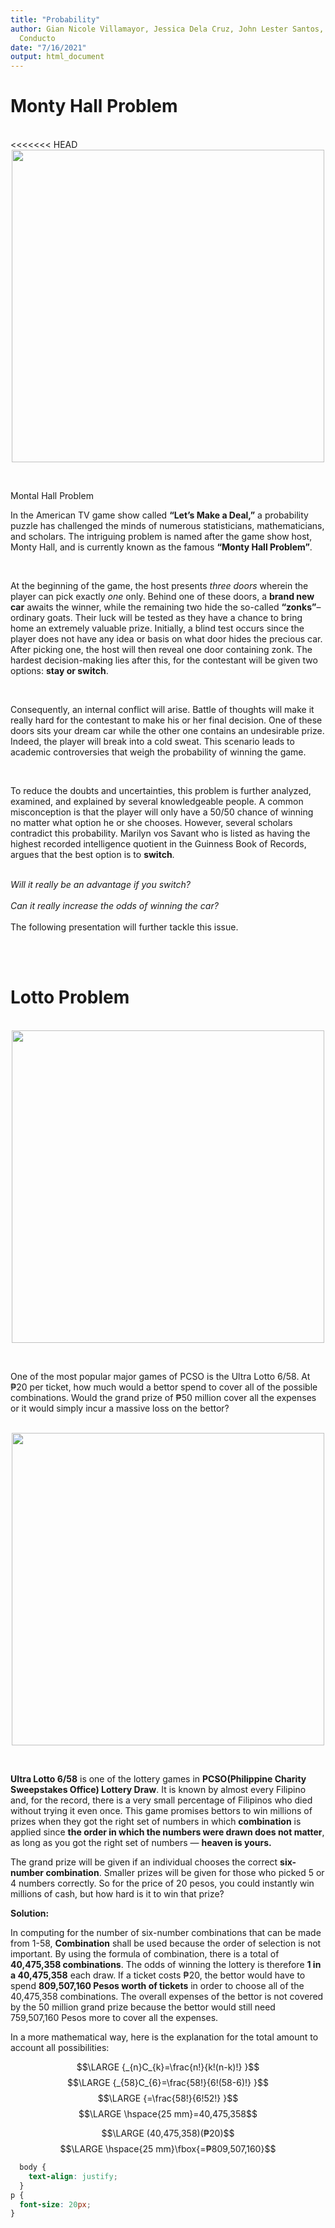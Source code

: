 ```yaml
---
title: "Probability"
author: Gian Nicole Villamayor, Jessica Dela Cruz, John Lester Santos, John Rollic
  Conducto
date: "7/16/2021"
output: html_document
---
```

# Monty Hall Problem 

<br>
<<<<<<< HEAD
<center>
<img src="https://paulvanderlaken.files.wordpress.com/2020/04/1_znfmn84nnlhyx5tfdblzg.jpeg?w=1108&h=720&crop=1" width="500">
</center>
<br>

Montal Hall Problem 
<br>
<p> In the American TV game show called **“Let’s Make a Deal,”** a probability puzzle has challenged the minds of numerous statisticians, mathematicians, and scholars. The intriguing problem is named after the game show host, Monty Hall, and is currently known as the famous **“Monty Hall Problem”**. </p>
<br>
<p> At the beginning of the game, the host presents *three doors* wherein the player can pick exactly *one* only. Behind one of these doors, a **brand new car** awaits the winner, while the remaining two hide the so-called **“zonks”**– ordinary goats. Their luck will be tested as they have a chance to bring home an extremely valuable prize. Initially, a blind test occurs since the player does not have any idea or basis on what door hides the precious car. After picking one, the host will then reveal one door containing zonk. The hardest decision-making lies after this, for the contestant will be given two options: **stay or switch**. </p>
<br>
<p> Consequently, an internal conflict will arise. Battle of thoughts will make it really hard for the contestant to make his or her final decision. One of these doors sits your dream car while the other one contains an undesirable prize. Indeed, the player will break into a cold sweat. This scenario leads to academic controversies that weigh the probability of winning the game. </p>
<br>
<p> To reduce the doubts and uncertainties, this problem is further analyzed, examined, and explained by several knowledgeable people. A common misconception is that the player will only have a 50/50 chance of winning no matter what option he or she chooses. However, several scholars contradict this probability. Marilyn vos Savant who is listed as having the highest recorded intelligence quotient in the Guinness Book of Records, argues that the best option is to **switch**. </p>
<br>
*Will it really be an advantage if you switch?  
<br>
Can it really increase the odds of winning the car? *
<br>
<br>
The following presentation will further tackle this issue.

<br>
<br>

# Lotto Problem

<br>
<center>
<img src="https://assets2.rappler.com/0905167574164573A2830F098AFA2FAD/img/33BD5B863C4746628A3BD60C6A384B2E/PCSO-lotto-draw-presscon-july-31-2019-004.jpg" width="500">
</center>

<br>

<p> One of the most popular major games of PCSO is the Ultra Lotto 6/58. At ₱20 per ticket, how much would a bettor spend to cover all of the possible combinations. Would the grand prize of ₱50 million cover all the expenses or it would simply incur a massive loss on the bettor? </p>

<br>
<center>
<img src="https://i.ytimg.com/vi/NdW8fINhRf4/hqdefault.jpg" width="500">
</center>
<br>


 **Ultra Lotto 6/58** is one of the lottery games in **PCSO(Philippine Charity Sweepstakes Office) Lottery Draw**. It is known by almost every Filipino and, for the record, there is a very small percentage of Filipinos who died without trying it even once. This game promises bettors to win millions of prizes when they got the right set of numbers in which **combination** is applied since **the order in which the numbers were drawn does not matter**, as long as you got the right set of numbers — **heaven is yours.**
 
The grand prize will be given if an individual chooses the correct **six-number combination**. Smaller prizes will be given for those who picked 5 or 4 numbers correctly. So for the price of 20 pesos, you could instantly win millions of cash, but how hard is it to win that prize?

**Solution:**

In computing for the number of six-number combinations that can be made from 1-58, **Combination** shall be used because the order of selection is not important. By using the formula of combination, there is a total of **40,475,358 combinations**. The odds of winning the lottery is therefore **1 in a 40,475,358** each draw. If a ticket costs ₱20, the bettor would have to spend **809,507,160 Pesos worth of tickets** in order to choose all of the 40,475,358 combinations. The overall expenses of the bettor is not covered by the 50 million grand prize because the bettor would still need 759,507,160 Pesos more to cover all the expenses.

In a more mathematical way, here is the explanation for the total amount to account all possibilities:


<center>
$$\LARGE {_{n}C_{k}=\frac{n!}{k!(n-k)!} }$$
$$\LARGE {_{58}C_{6}=\frac{58!}{6!(58-6)!} }$$
$$\LARGE {=\frac{58!}{6!52!} }$$
$$\LARGE \hspace{25 mm}=40,475,358$$

$$\LARGE (40,475,358)(₱20)$$
$$\LARGE \hspace{25 mm}\fbox{=₱809,507,160}$$

</center>

```css
  body {
    text-align: justify;
  }
p {
  font-size: 20px;
}
```
